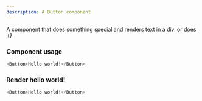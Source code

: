```yaml
---
description: A Button component.
---
```



A component that does something special and renders text in a div. or does it? 

### Component usage
```js
<Button>Hello world!</Button>
```

### Render hello world!

```js live
<Button>Hello world!</Button>
```
